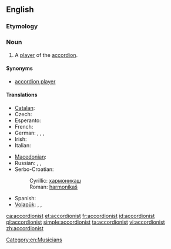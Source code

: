 ==English==

===Etymology===
{{suffix|accordion|ist}}

===Noun===
{{en-noun}}

# A [[player]] of the [[accordion]].

====Synonyms====
* [[accordion player]]

====Translations====
{{trans-top|player of the accordion}}
* [[Catalan]]: {{t|ca|acordionista|m|f}}
* Czech: {{t-|cs|harmonikář|m}}
* Esperanto: {{t|eo|akordionisto}}
* French: {{t+|fr|accordéoniste|m|f}}
* German: {{t+|de|Akkordeonspieler|m}}, {{t|de|Akkordeonspielerin|f}}, {{t|de|Akkordeonist|m}}, {{t|de|Akkordeonistin|f}}
* Irish: {{t|ga|cairdíneoir|m}}
* Italian: {{t|it|fisarmonicista|m|f}}
{{trans-mid}}
* [[Macedonian]]: {{t|mk|армоникаш|m|tr=armonikáš}}
* Russian: {{t|ru|аккордеонист|m|alt=аккордеони́ст|tr=akkordeoníst}}, {{t|ru|баянист|m|alt=баяни́ст|tr=bajaníst}}, {{t|ru|гармонист|m|alt=гармони́ст|tr=garmoníst}}
* Serbo-Croatian:
*: Cyrillic: [[хармоникаш#Serbian|хармоникаш]] {{m}}
*: Roman: [[harmonikaš#Serbian|harmonikaš]] {{m}}
* Spanish: {{t-|es|acordeonista|m|f}}
* [[Volapük]]: {{qualifier|male or female}} {{t|vo|tiraharmonöman}}, {{qualifier|male}} {{t|vo|hitiraharmonöman}}, {{qualifier|female}} {{t|vo|jitiraharmonöman}}
{{trans-bottom}}

[[Category:en:Musicians]]

[[ca:accordionist]]
[[et:accordionist]]
[[fr:accordionist]]
[[id:accordionist]]
[[pl:accordionist]]
[[simple:accordionist]]
[[ta:accordionist]]
[[vi:accordionist]]
[[zh:accordionist]]